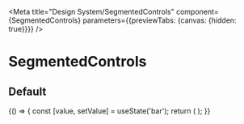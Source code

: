 
<Meta
  title="Design System/SegmentedControls"
  component={SegmentedControls}
  parameters={{previewTabs: {canvas: {hidden: true}}}}
/>

# SegmentedControls

## Default

<Preview>
  <Story name="Default" parameters={{ canvas: { disable: true } }}>
    {() => {
      const [value, setValue] = useState('bar');
      return (
        <SegmentedControls 
          value={value} 
          onSelect={setValue}
          options={[
            {label:'Foo', value:'foo'},
            {label:'Bar', value:'bar'},
            {label:'Baz', value:'baz'},
          ]} 
        />
      );
    }}
  </Story>
</Preview>
